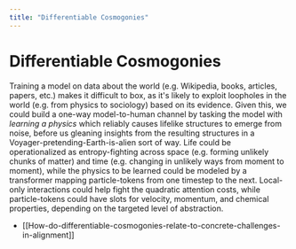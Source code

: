 ```yaml
---
title: "Differentiable Cosmogonies"
---
```


# Differentiable Cosmogonies

Training a model on data about the world (e.g. Wikipedia, books, articles, papers, etc.) makes it difficult to box, as it's likely to exploit loopholes in the world (e.g. from physics to sociology) based on its evidence. Given this, we could build a one-way model-to-human channel by tasking the model with _learning a physics_ which reliably causes lifelike structures to emerge from noise, before us gleaning insights from the resulting structures in a Voyager-pretending-Earth-is-alien sort of way. Life could be operationalized as entropy-fighting across space (e.g. forming unlikely chunks of matter) and time (e.g. changing in unlikely ways from moment to moment), while the physics to be learned could be modeled by a transformer mapping particle-tokens from one timestep to the next. Local-only interactions could help fight the quadratic attention costs, while particle-tokens could have slots for velocity, momentum, and chemical properties, depending on the targeted level of abstraction.

- [[How-do-differentiable-cosmogonies-relate-to-concrete-challenges-in-alignment]]
